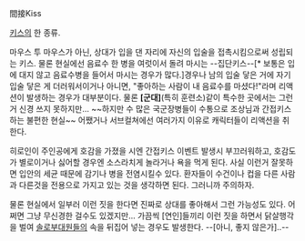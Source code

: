 間接Kiss

[[키스]]의 한 종류.

마우스 투 마우스가 아닌, 상대가 입을 댄 자리에 자신의 입술을 접촉시킴으로써 성립되는 키스. 물론 현실에선 음료수 한 병을 여럿이서 돌려 마시는 --집단키스--[* 보통은 입에 대지 않고 음료수병을 들어서 마시는 경우가 많다.]경우나 남의 입술 닿은 거에 자기 입술 닿은 게 더러워서이거나 아니면, "좋아하는 사람이 내 음료수를 마셨다!"라며 리액션이 발생하는 경우가 대부분이다. 물론 '''[군대]'''(특히 훈련소)같이 특수한 곳에서는 그런거 신경 쓰지 못하지만... ~~하지만 수 많은 국군장병들이 수통으로 조상님과 간접키스하는 불편한 현실~~ 어쨌거나 서브컬쳐에선 여러가지 이유로 캐릭터들이 리액션을 취한다. 

히로인이 주인공에게 호감을 가졌을 시엔 간접키스 이벤트 발생시 부끄러워하고, 호감도가 별로이거나 싫어할 경우엔 소스라치게 놀라거나 욕을 먹게 된다. 사실 이런거 잘못하면 입안의 세균 때문에 감기나 병을 전염시킬수 있다. 환자들이 수건이나 컵을 다른 사람과 다른것을 전용으로 가지고 있는 것을 생각하면 된다. 그러니까 주의하자.

물론 현실에서 일부러 이런 짓을 한다면 진짜로 상대를 좋아해서 그런 가능성도 있다. 어쩌면 그냥 무신경한 걸수도 있겠지만... 가끔씩 [연인]들끼리 이런 짓을 하면서 닭살행각을 벌여 [[솔로부대]]원들의 속을 뒤집어 넣는 경우도 발생한다. --[아니, 좋지 않은가]..--
